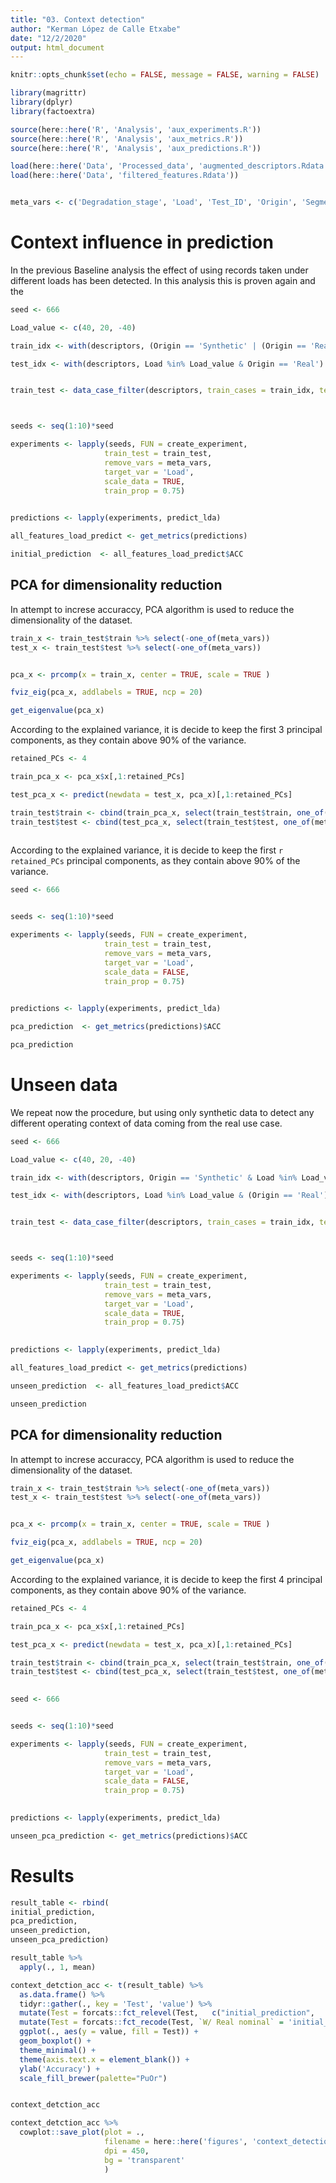 ```yaml
---
title: "03. Context detection"
author: "Kerman López de Calle Etxabe"
date: "12/2/2020"
output: html_document
---
```


```r
knitr::opts_chunk$set(echo = FALSE, message = FALSE, warning = FALSE)
```


```r

library(magrittr)
library(dplyr)
library(factoextra)

source(here::here('R', 'Analysis', 'aux_experiments.R'))
source(here::here('R', 'Analysis', 'aux_metrics.R'))
source(here::here('R', 'Analysis', 'aux_predictions.R'))

```


```r

load(here::here('Data', 'Processed_data', 'augmented_descriptors.Rdata'))
load(here::here('Data', 'filtered_features.Rdata'))


meta_vars <- c('Degradation_stage', 'Load', 'Test_ID', 'Origin', 'Segment', 'Repetition')

```


# Context influence in prediction

In the previous Baseline analysis the effect of using records taken under different loads has been detected. In this analysis this is proven again and the 

```r

seed <- 666

Load_value <- c(40, 20, -40)

train_idx <- with(descriptors, (Origin == 'Synthetic' | (Origin == 'Real' & Test_ID == 'train')) & Load %in% Load_value )

test_idx <- with(descriptors, Load %in% Load_value & Origin == 'Real')


train_test <- data_case_filter(descriptors, train_cases = train_idx, test_cases = test_idx, features = final_features, remove_vars = meta_vars, show_validity = TRUE)



seeds <- seq(1:10)*seed

experiments <- lapply(seeds, FUN = create_experiment, 
                     train_test = train_test,  
                     remove_vars = meta_vars,
                     target_var = 'Load', 
                     scale_data = TRUE,
                     train_prop = 0.75)
 

predictions <- lapply(experiments, predict_lda)

all_features_load_predict <- get_metrics(predictions)

initial_prediction  <- all_features_load_predict$ACC


```





## PCA for dimensionality reduction

In attempt to increse accuraccy, PCA algorithm is used to reduce the dimensionality of the dataset.

```r


train_x <- train_test$train %>% select(-one_of(meta_vars))
test_x <- train_test$test %>% select(-one_of(meta_vars))


pca_x <- prcomp(x = train_x, center = TRUE, scale = TRUE )

fviz_eig(pca_x, addlabels = TRUE, ncp = 20)

get_eigenvalue(pca_x)

```

According to the explained variance, it is decide to keep the first 3 principal components, as they contain above 90% of the variance.



```r

retained_PCs <- 4

train_pca_x <- pca_x$x[,1:retained_PCs]

test_pca_x <- predict(newdata = test_x, pca_x)[,1:retained_PCs]

train_test$train <- cbind(train_pca_x, select(train_test$train, one_of(meta_vars)  ))
train_test$test <- cbind(test_pca_x, select(train_test$test, one_of(meta_vars)  ))
                           

```

According to the explained variance, it is decide to keep the first `r retained_PCs` principal components, as they contain above 90% of the variance.



```r

seed <- 666


seeds <- seq(1:10)*seed

experiments <- lapply(seeds, FUN = create_experiment, 
                     train_test = train_test,  
                     remove_vars = meta_vars,
                     target_var = 'Load', 
                     scale_data = FALSE,
                     train_prop = 0.75)
 

predictions <- lapply(experiments, predict_lda)

pca_prediction  <- get_metrics(predictions)$ACC

pca_prediction


```





# Unseen data

We repeat now the procedure, but using only synthetic data to detect any different operating context of data coming from the real use case.


```r



seed <- 666

Load_value <- c(40, 20, -40)

train_idx <- with(descriptors, Origin == 'Synthetic' & Load %in% Load_value )

test_idx <- with(descriptors, Load %in% Load_value & (Origin == 'Real'))


train_test <- data_case_filter(descriptors, train_cases = train_idx, test_cases = test_idx, features = final_features, remove_vars = meta_vars, show_validity = TRUE)



seeds <- seq(1:10)*seed

experiments <- lapply(seeds, FUN = create_experiment, 
                     train_test = train_test,  
                     remove_vars = meta_vars,
                     target_var = 'Load', 
                     scale_data = TRUE,
                     train_prop = 0.75)
 

predictions <- lapply(experiments, predict_lda)

all_features_load_predict <- get_metrics(predictions)

unseen_prediction  <- all_features_load_predict$ACC

unseen_prediction


```



## PCA for dimensionality reduction

In attempt to increse accuraccy, PCA algorithm is used to reduce the dimensionality of the dataset.

```r


train_x <- train_test$train %>% select(-one_of(meta_vars))
test_x <- train_test$test %>% select(-one_of(meta_vars))


pca_x <- prcomp(x = train_x, center = TRUE, scale = TRUE )

fviz_eig(pca_x, addlabels = TRUE, ncp = 20)

get_eigenvalue(pca_x)


```



According to the explained variance, it is decide to keep the first 4 principal components, as they contain above 90% of the variance.

```r

retained_PCs <- 4

train_pca_x <- pca_x$x[,1:retained_PCs]

test_pca_x <- predict(newdata = test_x, pca_x)[,1:retained_PCs]

train_test$train <- cbind(train_pca_x, select(train_test$train, one_of(meta_vars)  ))
train_test$test <- cbind(test_pca_x, select(train_test$test, one_of(meta_vars)  ))
                           

```



```r

seed <- 666


seeds <- seq(1:10)*seed

experiments <- lapply(seeds, FUN = create_experiment, 
                     train_test = train_test,  
                     remove_vars = meta_vars,
                     target_var = 'Load', 
                     scale_data = FALSE,
                     train_prop = 0.75)
 

predictions <- lapply(experiments, predict_lda)

unseen_pca_prediction <- get_metrics(predictions)$ACC

```

# Results


```r

result_table <- rbind(
initial_prediction,
pca_prediction,
unseen_prediction,
unseen_pca_prediction)

result_table %>% 
  apply(., 1, mean)


```


```r

context_detction_acc <- t(result_table) %>% 
  as.data.frame() %>% 
  tidyr::gather(., key = 'Test', 'value') %>% 
  mutate(Test = forcats::fct_relevel(Test,   c("initial_prediction",    "pca_prediction",     "unseen_prediction","unseen_pca_prediction")   ) ) %>% 
  mutate(Test = forcats::fct_recode(Test, `W/ Real nominal` = 'initial_prediction', `W/ Real nominal W/ PCA` = 'pca_prediction', `W/O Real nominal` = 'unseen_prediction', `W/O Real nominal W/ PCA` = 'unseen_pca_prediction')) %>%
  ggplot(., aes(y = value, fill = Test)) + 
  geom_boxplot() +
  theme_minimal() +
  theme(axis.text.x = element_blank()) +
  ylab('Accuracy') + 
  scale_fill_brewer(palette="PuOr")


context_detction_acc

context_detction_acc %>% 
  cowplot::save_plot(plot = .,
                     filename = here::here('figures', 'context_detection_boxplot_acc.png'),
                     dpi = 450,
                     bg = 'transparent'
                     )



```



